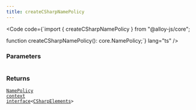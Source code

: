 ```yaml
---
title: createCSharpNamePolicy
---
```







<Code code={`import { createCSharpNamePolicy } from "@alloy-js/core";

function createCSharpNamePolicy(): core.NamePolicy<CSharpElements>;`} lang="ts" />

### Parameters

<table>
  
</table>



### Returns

<code><a href="/reference/core/contexts/namepolicy/">NamePolicy context interface</a>&lt;<a href="/reference/csharp/types/csharpelements/">CSharpElements</a>></code>









